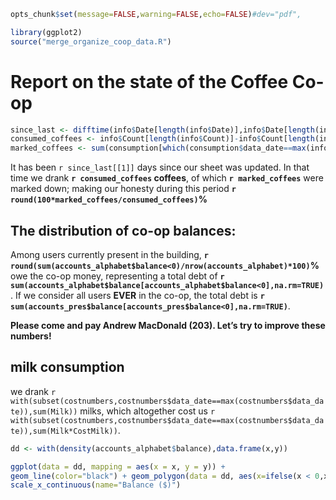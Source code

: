 ```r
opts_chunk$set(message=FALSE,warning=FALSE,echo=FALSE)#dev="pdf",
```

```r
library(ggplot2)
source("merge_organize_coop_data.R")

```

# Report on the state of the Coffee Co-op
```r
since_last <- difftime(info$Date[length(info$Date)],info$Date[length(info$Date)-1],units="days")
consumed_coffees <- info$Count[length(info$Count)]-info$Count[length(info$Count)-1]
marked_coffees <- sum(consumption[which(consumption$data_date==max(info$Date)),"Coffee"])
```

It has been `r since_last[[1]]` days since our sheet was updated. In that time we drank **`r consumed_coffees` coffees**, of which **`r marked_coffees`** were marked down; making our honesty during this period **`r round(100*marked_coffees/consumed_coffees)`%**

## The distribution of co-op balances:
Among users currently present in the building, **`r round(sum(accounts_alphabet$balance<0)/nrow(accounts_alphabet)*100)`%** owe the co-op money, representing a total debt of **`r sum(accounts_alphabet$balance[accounts_alphabet$balance<0],na.rm=TRUE)`**. If we consider all users **EVER** in the co-op, the total debt is **`r sum(accounts_pres$balance[accounts_pres$balance<0],na.rm=TRUE)`**.

**Please come and pay Andrew MacDonald (203).  Let's try to improve these numbers!**

## milk consumption
we drank `r with(subset(costnumbers,costnumbers$data_date==max(costnumbers$data_date)),sum(Milk))` milks, which altogether cost us `r with(subset(costnumbers,costnumbers$data_date==max(costnumbers$data_date)),sum(Milk*CostMilk))`.

```r
dd <- with(density(accounts_alphabet$balance),data.frame(x,y))

ggplot(data = dd, mapping = aes(x = x, y = y)) +
geom_line(color="black") + geom_polygon(data = dd, aes(x=ifelse(x < 0,x,0), y=y))+scale_y_continuous(limits = c(0,max(dd$y)), name="Density") +
scale_x_continuous(name="Balance ($)")

```
